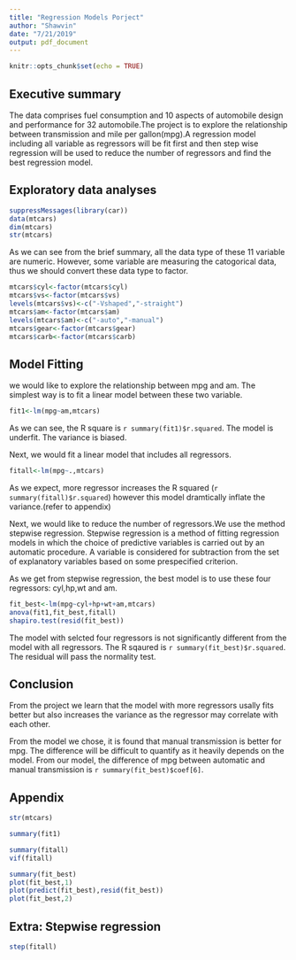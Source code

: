 ```yaml
---
title: "Regression Models Porject"
author: "Shawvin"
date: "7/21/2019"
output: pdf_document
---
```

```r
knitr::opts_chunk$set(echo = TRUE)
```
## Executive summary
The data comprises fuel consumption and 10 aspects of automobile design and performance for 32 automobile.The project is to explore the relationship between transmission and mile per gallon(mpg).A regression model including all variable as regressors will be fit first and then step wise regression will be used to reduce the number of regressors and find the best regression model.


## Exploratory data analyses
```r
suppressMessages(library(car))
data(mtcars)
dim(mtcars)
str(mtcars)
```
As we can see from the brief summary, all the data type of these 11 variable are numeric. However, some variable are measuring the catogorical data, thus we should convert these data type to factor.

```r
mtcars$cyl<-factor(mtcars$cyl)
mtcars$vs<-factor(mtcars$vs)
levels(mtcars$vs)<-c("-Vshaped","-straight")
mtcars$am<-factor(mtcars$am)
levels(mtcars$am)<-c("-auto","-manual")
mtcars$gear<-factor(mtcars$gear)
mtcars$carb<-factor(mtcars$carb)
```


## Model Fitting
we would like to explore the relationship between mpg and am. The simplest way is to fit a linear model between these two variable.
```r
fit1<-lm(mpg~am,mtcars)
```
As we can see, the R square is `r summary(fit1)$r.squared`. The model is underfit. The variance is biased.

Next, we would fit a linear model that includes all regressors. 
```r
fitall<-lm(mpg~.,mtcars)
```
As we expect, more regressor increases the R squared (`r summary(fitall)$r.squared`) however this model dramtically inflate the variance.(refer to appendix) 

Next, we would like to reduce the number of regressors.We use the method stepwise regression. Stepwise regression is a method of fitting regression models in which the choice of predictive variables is carried out by an automatic procedure. A variable is considered for subtraction from the set of explanatory variables based on some prespecified criterion.

As we get from stepwise regression, the best model is to use these four regressors: cyl,hp,wt and am.
```r
fit_best<-lm(mpg~cyl+hp+wt+am,mtcars)
anova(fit1,fit_best,fitall)
shapiro.test(resid(fit_best))
```
The model with selcted four regressors is not significantly different from the model with all regressors. The R sqaured is `r summary(fit_best)$r.squared`. The residual will pass the normality test. 


## Conclusion
From the project we learn that the model with more regressors usally fits better but also increases the variance as the regressor may correlate with each other.

From the model we chose, it is found that manual transmission is better for mpg. The difference will be difficult to quantify as it heavily depends on the model. From our model, the difference of mpg between automatic and manual transmission is `r summary(fit_best)$coef[6]`. 


## Appendix
```r
str(mtcars)
```

```r
summary(fit1)
```
```r
summary(fitall)
vif(fitall)
```
```r
summary(fit_best)
plot(fit_best,1)
plot(predict(fit_best),resid(fit_best))
plot(fit_best,2)
```

## Extra: Stepwise regression
```r
step(fitall)
```